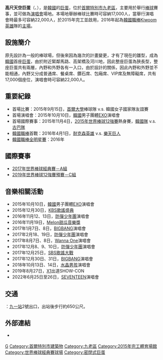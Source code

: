 {{Infobox stadium
| stadium_name      = 高尺天空巨蛋
| native_name       = 고척스카이돔
| native_name_lang  = ko
| image             = Exterior of Gocheok Sky Dome.jpg
| caption           = 
| location          = {{KOR}}[[首爾特別市|首爾]][[九老區|九老區]]{{link-ko|高尺洞|고척동}}京仁路430號
| coordinates       = {{coord|37|29|53.6|N|126|52|02.1|E|type:landmark|display=it}}
| opened            = 2015年
| broke ground      = 2009年
| owner             = [[首爾特別市|首爾特別市]]
| surface           = 人工草皮
| tenants           = [[耐克森英雄|耐克森英雄]]→[[Kiwoom英雄|Kiwoom英雄]] (2016年–)
| cost              = 2,417億韓圓
| seating_capacity  = 17,000 (棒球) 、22,000 (演唱會)
| dimensions        = 左外野：99公尺 (約325英呎) <br />中外野：122公尺 (約400英呎) <br />右外野：99公尺 (約325英呎) 
}}

'''高尺天空巨蛋'''（{{kor|k=고척스카이돔|hj=高尺스카이돔|rm=Gocheok seukaidom|f=y}}、{{lang-en|'''Gocheok Sky Dome'''}}），是[[大韩民国|韓國]]的[[巨蛋|巨蛋]]，位於[[首爾特別市|首爾特別市]][[九老區|九老區]]{{link-ko|高尺洞|고척동}}，主要用於舉行[[棒球|棒球]]賽事，並可做為[[演唱會|演唱會]]場地。本場地舉辦棒球比賽時可容納17,000人，當舉行演唱會時最多可容納22,000人，於2015年完工並啟用，2016年起為[[KBO聯賽|韓國職棒]][[Kiwoom英雄|Kiwoom英雄]]隊的[[主場|主場]]。

==設施簡介==
原先設計為一般的棒球場，但後來因為幾次的計畫變更，才有了現在的雛型，成為[[大韩民国|韓國]]首座[[巨蛋|巨蛋]]，由於附近緊鄰馬路、高架橋及河川地，因此整座巨蛋為狹長型，整座巨蛋共有兩層，內野和外野各有一入口，由於設計的關係，因此內野和外野並不能相通，內野又分成普通席、餐桌席、鑽石席、包廂席、VIP席及無障礙席，共有17,000個座位，演唱會時可容納22,000人。

==重要紀錄==
*首場比賽：2015年9月15日，[[首爾大學|首爾大學]]棒球隊 v.s. 韓國女子國家隊友誼賽
*首場演唱會：2015年10月10日，[[大韩民国|韓國]]男子團體[[EXO|EXO]]演唱會
*首場國際賽事：2015年11月4日，[[2015年世界棒球12強賽|2015年世界棒球12強賽]]熱身賽，[[韓國棒球代表隊|韓國隊]] v.s. [[古巴棒球代表隊|古巴隊]]
*[[KBO聯賽|韓國職棒]]首戰：2016年4月1日，[[培證英雄|耐克森英雄]] v.s. [[樂天巨人|樂天巨人]]
*[[韓國職棒全明星賽|韓國職棒全明星賽]]：2016年

==國際賽事==
*[[2017年世界棒球經典賽－A組|2017年世界棒球經典賽－A組]]
*[[2019年世界棒球12強賽|2019年世界棒球12強賽預賽－C組]]

==音樂相關活動==
*2015年10月10日，[[大韩民国|韓國]]男子團體[[EXO|EXO]]演唱會
*2015年12月30日，[[KBS歌謠盛典|KBS歌謠盛典]]
*2016年11月12、13日，[[防彈少年團|防彈少年團]]演唱會
*2016年11月19日，[[Melon|Melon]][[甜瓜音樂獎|甜瓜音樂獎]]
*2017年1月7日、8日，[[BIGBANG|BIGBANG]]演唱會
*2017年2月18、19日，[[防彈少年團|防彈少年團]]演唱會
*2017年8月7日、8日，[[Wanna_One|Wanna One]]演唱會
*2017年12月8、9、10日，[[防彈少年團|防彈少年團]]演唱會
*2017年12月25日，[[SBS歌謠大戰|SBS歌謠大戰]]
*2017年12月30日、31日，[[BIGBANG|BIGBANG]]演唱會
*2018年10月13日、14日，[[水晶男孩|水晶男孩]]演唱會
*2019年8月27日，[[X1|X1]]出道SHOW-CON
*2022年6月25日至26日，[[SEVENTEEN|SEVENTEEN]]演唱會

==交通==
{{韓國都市鐵道|SM1}}：[[九一站|九一站]]2號出口，出站後步行約650公尺。

==外部連結==
{{台灣棒球維基館}}
* {{Official|http://www.sisul.or.kr/open_content/skydome}} {{ko icon}}
{{韓國職業棒球場}}

[[Category:韓國棒球場|G]]
[[Category:首爾特別市建築物|Category:首爾特別市建築物]]
[[Category:九老區|Category:九老區]]
[[Category:2015年完工體育場館|Category:2015年完工體育場館]]
[[Category:世界棒球經典賽球場|Category:世界棒球經典賽球場]]
[[Category:密閉式巨蛋|Category:密閉式巨蛋]]